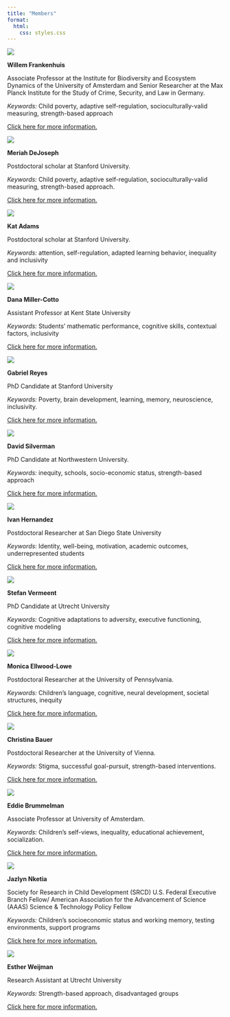```yaml
---
title: "Members"
format:
  html:
    css: styles.css
---
```


::: member
![](img/frankenhuis2.jpg){.member-photo}

::: member-details
**Willem Frankenhuis** 

Associate Professor at the Institute for Biodiversity and Ecosystem Dynamics of the University of Amsterdam and Senior Researcher at the Max Planck Institute for the Study of Crime, Security, and Law in Germany. 


*Keywords:* Child poverty, adaptive self-regulation, socioculturally-valid measuring, strength-based approach

:::{.reduce-paragraph-spacing}
::: special-sentence
[Click here for more information.](http://www.willem.maartenfrankenhuis.nl/)
:::
:::
:::
:::



::: member
![](img/meriah.jpg){.member-photo}

::: member-details
**Meriah DeJoseph** 

Postdoctoral scholar at Stanford University.

:::{.reduce-paragraph-spacing}
*Keywords:* Child poverty, adaptive self-regulation, socioculturally-valid measuring, strength-based approach.
:::

:::{.reduce-paragraph-spacing}
::: special-sentence
[Click here for more information.](https://meriahdejoseph.com/)
:::
:::
:::
:::




::: member
![](img/Kat.jpg){.member-photo}

::: member-details
**Kat Adams** 

Postdoctoral scholar at Stanford University.

:::{.reduce-paragraph-spacing}
*Keywords:* attention, self-regulation, adapted learning behavior, inequality and inclusivity
:::

:::{.reduce-paragraph-spacing}
::: special-sentence
[Click here for more information.](https://www.katadams.com/)
:::
:::
:::
:::




::: member
![](img/dana.png){.member-photo}

::: member-details
**Dana Miller-Cotto** 

Assistant Professor at Kent State University

:::{.reduce-paragraph-spacing}
*Keywords:* Students' mathematic performance, cognitive skills, contextual factors, inclusivity
:::

:::{.reduce-paragraph-spacing}
::: special-sentence
[Click here for more information.](https://www.danamillercotto.com/)
:::
:::
:::
:::




::: member
![](img/Gabriel.jpeg){.member-photo}

::: member-details
**Gabriel Reyes** 

PhD Candidate at Stanford University

:::{.reduce-paragraph-spacing}
*Keywords:* Poverty, brain development, learning, memory, neuroscience, inclusivity.
:::

:::{.reduce-paragraph-spacing}
::: special-sentence
[Click here for more information.](https://greyes1996.github.io/)
:::
:::
:::
:::




::: member
![](img/David.jpeg.webp){.member-photo}

::: member-details
**David Silverman** 

PhD Candidate at Northwestern University.

:::{.reduce-paragraph-spacing}
*Keywords:* inequity, schools, socio-economic status, strength-based approach
:::

:::{.reduce-paragraph-spacing}
::: special-sentence
[Click here for more information.](https://dmsilverman.com/)
:::
:::
:::
:::




::: member
![](img/Ivan.jpg){.member-photo}

::: member-details
**Ivan Hernandez** 

Postdoctoral Researcher at San Diego State University

:::{.reduce-paragraph-spacing}
*Keywords:* Identity, well-being, motivation, academic outcomes, underrepresented students
:::

:::{.reduce-paragraph-spacing}
::: special-sentence
[Click here for more information.](https://elifinkel.com/ivan-hernandez)
:::
:::
:::
:::




::: member
![](img/Stefan.jpeg){.member-photo}

::: member-details
**Stefan Vermeent** 

PhD Candidate at Utrecht University

:::{.reduce-paragraph-spacing}
*Keywords:* Cognitive adaptations to adversity, executive functioning, cognitive modeling
:::

:::{.reduce-paragraph-spacing}
::: special-sentence
[Click here for more information.](http://stefan-vermeent.nl/)
:::
:::
:::
:::




::: member
![](img/Monica.jpg.webp){.member-photo}

::: member-details
**Monica Ellwood-Lowe** 

Postdoctoral Researcher at the University of Pennsylvania.

:::{.reduce-paragraph-spacing}
*Keywords:* Children's language, cognitive, neural development, societal structures, inequity
:::

:::{.reduce-paragraph-spacing}
::: special-sentence
[Click here for more information.](https://www.mellwoodlowe.com/)
:::
:::
:::
:::




::: member
![](img/Christina.jpg){.member-photo}

::: member-details
**Christina Bauer** 

Postdoctoral Researcher at the University of Vienna.

:::{.reduce-paragraph-spacing}
*Keywords:* Stigma, successful goal-pursuit, strength-based interventions.
:::

:::{.reduce-paragraph-spacing}
::: special-sentence
[Click here for more information.](https://mot-psy.univie.ac.at/about-us/christina-bauer/)
:::
:::
:::
:::




::: member
![](img/Eddie.jpg.webp){.member-photo}

::: member-details
**Eddie Brummelman** 

Associate Professor at University of Amsterdam.

:::{.reduce-paragraph-spacing}
*Keywords:* Children’s self-views, inequality, educational achievement, socialization.
:::

:::{.reduce-paragraph-spacing}
::: special-sentence
[Click here for more information.](https://eddiebrummelman.com/)
:::
:::
:::
:::



::: member
![](img/Jazlyn.png){.member-photo}

::: member-details
**Jazlyn Nketia** 

Society for Research in Child Development (SRCD) U.S. Federal Executive Branch Fellow/ American Association for the Advancement of Science (AAAS) Science & Technology Policy Fellow

:::{.reduce-paragraph-spacing}
*Keywords:* Children's socioeconomic status and working memory, testing environments, support programs
:::

:::{.reduce-paragraph-spacing}
::: special-sentence
[Click here for more information.]()
:::
:::
:::
:::




::: member
![](img/Esther.jpeg){.member-photo}

::: member-details
**Esther Weijman** 

Research Assistant at Utrecht University

:::{.reduce-paragraph-spacing}
*Keywords:* Strength-based approach, disadvantaged groups
:::

:::{.reduce-paragraph-spacing}
::: special-sentence
[Click here for more information.](https://www.uu.nl/staff/ELWeijman)
:::
:::
:::
:::